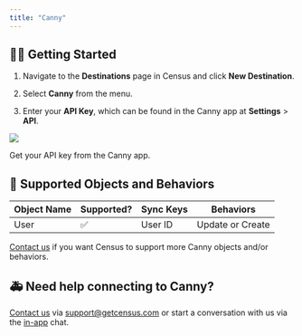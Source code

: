 ```yaml
---
title: "Canny"
---
```


## 🏃‍♀️ Getting Started

1. Navigate to the **Destinations** page in Census and click **New Destination**.

2. Select **Canny** from the menu.

3. Enter your **API Key**, which can be found in the Canny app at **Settings** \> **API**.

![](/images/destinations/canny.png)

Get your API key from the Canny app.

## 🔀 Supported Objects and Behaviors

| **Object Name** | **Supported?** | **Sync Keys** | **Behaviors**    |
| --------------- | -------------- | ------------- | ---------------- |
| User            | ✅              | User ID       | Update or Create |

[Contact us](mailto:support@getcensus.com) if you want Census to support more Canny objects and/or behaviors.

## 🚑 Need help connecting to Canny?

[Contact us](mailto:support@getcensus.com) via support@getcensus.com or start a conversation with us via the [in-app](https://app.getcensus.com) chat.
